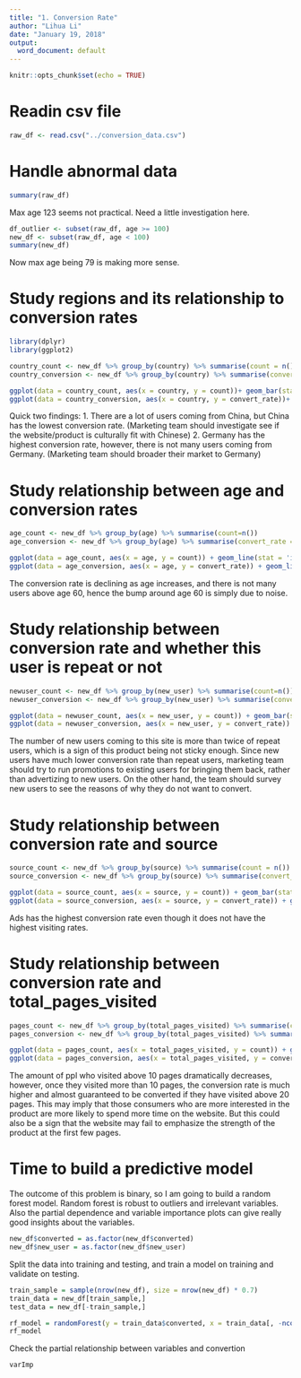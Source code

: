 ```yaml
---
title: "1. Conversion Rate"
author: "Lihua Li"
date: "January 19, 2018"
output:
  word_document: default
---
```


```r
knitr::opts_chunk$set(echo = TRUE)
```

# Readin csv file 
```r
raw_df <- read.csv("../conversion_data.csv")
```

# Handle abnormal data 
```r
summary(raw_df)
```
Max age 123 seems not practical. Need a little investigation here.

```r
df_outlier <- subset(raw_df, age >= 100)
new_df <- subset(raw_df, age < 100)
summary(new_df)
```
Now max age being 79 is making more sense. 

# Study regions and its relationship to conversion rates 
```r
library(dplyr)
library(ggplot2)
```

```r
country_count <- new_df %>% group_by(country) %>% summarise(count = n())
country_conversion <- new_df %>% group_by(country) %>% summarise(convert_rate = mean(converted))

ggplot(data = country_count, aes(x = country, y = count))+ geom_bar(stat = "identity", aes(fill = country))
ggplot(data = country_conversion, aes(x = country, y = convert_rate))+ geom_bar(stat = "identity", aes(fill = country))
```
Quick two findings: 
1. There are a lot of users coming from China, but China has the lowest conversion rate. (Marketing team should investigate see if the website/product is culturally fit with Chinese)
2. Germany has the highest conversion rate, however, there is not many users coming from Germany. (Marketing team should broader their market to Germany)

# Study relationship between age and conversion rates
```r
age_count <- new_df %>% group_by(age) %>% summarise(count=n())
age_conversion <- new_df %>% group_by(age) %>% summarise(convert_rate = mean(converted))

ggplot(data = age_count, aes(x = age, y = count)) + geom_line(stat = 'identity', position = 'identity')
ggplot(data = age_conversion, aes(x = age, y = convert_rate)) + geom_line(stat = 'identity', position = 'identity')
```
The conversion rate is declining as age increases, and there is not many users above age 60, hence the bump around age 60 is simply due to noise.

# Study relationship between conversion rate and whether this user is repeat or not
```r
newuser_count <- new_df %>% group_by(new_user) %>% summarise(count=n())
newuser_conversion <- new_df %>% group_by(new_user) %>% summarise(convert_rate = mean(converted))

ggplot(data = newuser_count, aes(x = new_user, y = count)) + geom_bar(stat = 'identity', aes(fill = new_user))
ggplot(data = newuser_conversion, aes(x = new_user, y = convert_rate)) + geom_bar(stat = 'identity', aes(fill = new_user))
```
The number of new users coming to this site is more than twice of repeat users, which is a sign of this product being not sticky enough. Since new users have much lower conversion rate than repeat users, marketing team should try to run promotions to existing users for bringing them back, rather than advertizing to new users. On the other hand, the team should survey new users to see the reasons of why they do not want to convert. 

# Study relationship between conversion rate and source
```r
source_count <- new_df %>% group_by(source) %>% summarise(count = n())
source_conversion <- new_df %>% group_by(source) %>% summarise(convert_rate = mean(converted))

ggplot(data = source_count, aes(x = source, y = count)) + geom_bar(stat = 'identity', aes(fill = source))
ggplot(data = source_conversion, aes(x = source, y = convert_rate)) + geom_bar(stat = 'identity', aes(fill = source))
```
Ads has the highest conversion rate even though it does not have the highest visiting rates. 

# Study relationship between conversion rate and total_pages_visited
```r
pages_count <- new_df %>% group_by(total_pages_visited) %>% summarise(count=n())
pages_conversion <- new_df %>% group_by(total_pages_visited) %>% summarise(convert_rate = mean(converted))

ggplot(data = pages_count, aes(x = total_pages_visited, y = count)) + geom_line(stat = 'identity', position = 'identity')
ggplot(data = pages_conversion, aes(x = total_pages_visited, y = convert_rate)) + geom_line(stat = 'identity', position = 'identity')
```
The amount of ppl who visited above 10 pages dramatically decreases, however, once they visited more than 10 pages, the conversion rate is much higher and almost guaranteed to be converted if they have visited above 20 pages. This may imply that those consumers who are more interested in the product are more likely to spend more time on the website. But this could also be a sign that the website may fail to emphasize the strength of the product at the first few pages. 


# Time to build a predictive model
The outcome of this problem is binary, so I am going to build a random forest model. Random forest is robust to outliers and irrelevant variables. Also the partial dependence and variable importance plots can give really good insights about the variables.
```r
new_df$converted = as.factor(new_df$converted)
new_df$new_user = as.factor(new_df$new_user)
```
Split the data into training and testing, and train a model on training and validate on testing.
```r
train_sample = sample(nrow(new_df), size = nrow(new_df) * 0.7)
train_data = new_df[train_sample,]
test_data = new_df[-train_sample,]

rf_model = randomForest(y = train_data$converted, x = train_data[, -ncol(train_data)], ytest = test_data$converted, xtest = train_data[,-ncol(test_data)], ntree = 100, mtry = 3)
rf_model
```
Check the partial relationship between variables and convertion 
```r
varImp
```